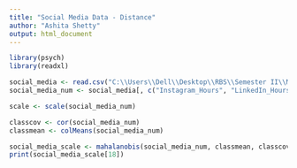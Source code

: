 ---
title: "Social Media Data - Distance"
author: "Ashita Shetty"
output: html_document
---


```{r}
library(psych)
library(readxl)

social_media <- read.csv("C:\\Users\\Dell\\Desktop\\RBS\\Semester II\\Multivariate Analysis\\Assignment\\Social_Media\\MVA_Social_Media_Cleaned.csv", row.names = 1)
social_media_num <- social_media[, c("Instagram_Hours",	"LinkedIn_Hours",	"Snapchat_Hours", "Twitter_Hours",	"Whatsapp_Wechat_hours", "Reddit_hours",	"Youtube_hours",	"OTT_hours")]
```

```{r}
scale <- scale(social_media_num)

classcov <- cor(social_media_num)
classmean <- colMeans(social_media_num)
```

```{r}
social_media_scale <- mahalanobis(social_media_num, classmean, classcov)
print(social_media_scale[18])
```

